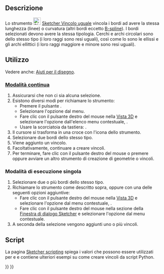 <languages/>

{{Docnav/it
|[[Sketcher_ConstrainTangent/it|Tangente]]
|[[Sketcher_ConstrainSymmetric/it|Simmetrico]]
|[[Sketcher_Workbench/it|Sketcher]]
|IconL=Sketcher_ConstrainTangent.svg
|IconR=Sketcher_ConstrainSymmetric.svg
|IconC=Workbench_Sketcher.svg
}}

{{GuiCommand/it
|Name=Sketcher ConstrainEqual
|Name/it=Sketcher Vincolo uguale
|MenuLocation=Schizzo → Vincoli Sketcher → Vincolo uguale
|Workbenches=[[Sketcher_Workbench/it|Sketcher]]
|Shortcut={{KEY|E}}
|SeeAlso=
}}

<span id="Description"></span>
==Descrizione==

Lo strumento [[Image:Sketcher_ConstrainEqual.svg|24px]] [[Sketcher_ConstrainEqual|Sketcher Vincolo uguale]] vincola i bordi ad avere la stessa lunghezza (linee) o curvatura (altri bordi eccetto [[Sketcher_CreateBSpline/it|B-spline]]). I bordi selezionati devono avere la stessa tipologia. Cerchi e archi circolari sono dello stesso tipo (i loro raggi sono resi uguali), così come lo sono le ellissi e gli archi ellittici (i loro raggi maggiore e minore sono resi uguali).

<span id="Usage"></span>
==Utilizzo==

Vedere anche: [[Sketcher_Workbench/it#Drawing_aids|Aiuti per il disegno]].

<span id="Continue_mode"></span>
===[[Sketcher_Workbench/it#Continue_modes|Modalità continua]]===

# Assicurarsi che non ci sia alcuna selezione.
# Esistono diversi modi per richiamare lo strumento:
#* Premere il pulsante {{Button|[[Image:Sketcher_ConstrainEqual.svg|16px]] [[Sketcher_ConstrainEqual/it|Uguale]]}}.
#* Selezionare l'opzione {{MenuCommand|Schizzo → Vincoli dello Sketcher → [[Image:Sketcher_ConstrainEqual.svg|16px]] Uguale}} dal menu.
#* Fare clic con il pulsante destro del mouse nella [[3D_view/it|Vista 3D]] e selezionare l'opzione {{MenuCommand|Vincolo → [[Image:Sketcher_ConstrainEqual.svg|16px]] Uguale}} dall'elenco menu contestuale, {{Version/it|1.0}}.
#* Usare la scorciatoia da tastiera: {{KEY|E}}.
# Il cursore si trasforma in una croce con l'icona dello strumento.
# Selezionare due bordi dello stesso tipo.
# Viene aggiunto un vincolo.
# Facoltativamente, continuare a creare vincoli.
# Per terminare, fare clic con il pulsante destro del mouse o premere {{KEY|Esc}} oppure avviare un altro strumento di creazione di geometrie o vincoli.

<span id="Run-once_mode"></span>
===Modalità di esecuzione singola===

# Selezionare due o più bordi dello stesso tipo.
# Richiamare lo strumento come descritto sopra, oppure con una delle seguenti opzioni aggiuntive:
#* Fare clic con il pulsante destro del mouse nella [[3D_View/it|Vista 3D]] e selezionare l'opzione {{MenuCommand|[[Image:Sketcher_ConstrainEqual.svg|16px]] Uguale}} dal menu contestuale, {{Version/it|1.0}}.
#* Fare clic con il pulsante destro del mouse nella sezione {{MenuCommand|Elementi}} della [[Sketcher_Dialog|Finestra di dialogo Sketcher]] e selezionare l'opzione {{MenuCommand|[[Image:Sketcher_ConstrainEqual.svg|16px]] Uguale lunghezza}} dal menu contestuale.
# A seconda della selezione vengono aggiunti uno o più vincoli.

<span id="Scripting"></span>
== Script ==

{{Code|code=Sketch.addConstraint(Sketcher.Constraint('Equal', Edge1, Edge2))}}

La pagina [[Sketcher_scripting/it|Sketcher scripting]] spiega i valori che possono essere utilizzati per {{incode|Edge1}} e {{incode|Edge2}} e contiene ulteriori esempi su come creare vincoli da script Python.


{{Docnav/it
|[[Sketcher_ConstrainTangent/it|Tangente]]
|[[Sketcher_ConstrainSymmetric/it|Simmetrico]]
|[[Sketcher_Workbench/it|Sketcher]]
|IconL=Sketcher_ConstrainTangent.svg
|IconR=Sketcher_ConstrainSymmetric.svg
|IconC=Workbench_Sketcher.svg
}}

{{Sketcher_Tools_navi{{#translation:}}}}
{{Userdocnavi{{#translation:}}}}